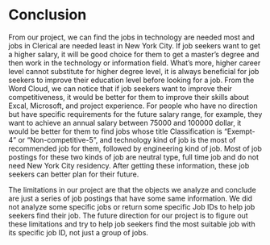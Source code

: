 # Conclusion

From our project, we can find the jobs in technology are needed most and jobs in Clerical are needed least in New York City. If job seekers want to get a higher salary, it will be good choice for them to get a master's degree and then work in the technology or information field. What's more, higher career level cannot substitute for higher degree level, it is always beneficial for job seekers to improve their education level before looking for a job. From the Word Cloud, we can notice that if job seekers want to improve their competitiveness, it would be better for them to improve their skills about Excal, Microsoft, and project experience. For people who have no direction but have specific requirements for the future salary range, for example, they want to achieve an annual salary between 75000 and 100000 dollar, it would be better for them to find jobs whose title Classification is "Exempt-4" or "Non-competitive-5", and technology kind of job is the most of recommended job for them, followed by engineering kind of job. Most of job postings for these two kinds of job are neutral type, full time job and do not need New York City residency. After getting these information, these job seekers can better plan for their future. 

The limitations in our project are that the objects we analyze and conclude are just a series of job postings that have some same information. We did not analyze some specific jobs or return some specific Job IDs to help job seekers find their job. The future direction for our project is to figure out these limitations and try to help job seekers find the most suitable job with its specific job ID, not just a group of jobs.

